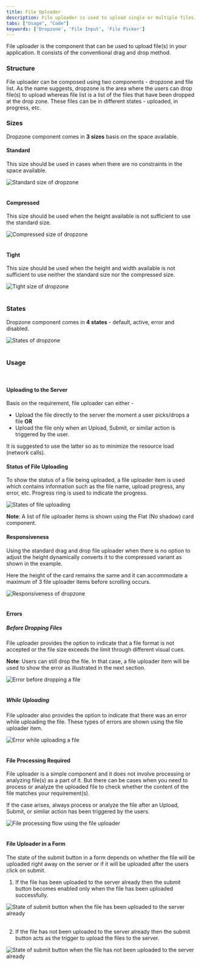 ```yaml
---
title: File Uploader
description: File uploader is used to upload single or multiple files.
tabs: ["Usage", "Code"]
keywords: ['Dropzone', 'File Input', 'File Picker']
---
```


File uploader is the component that can be used to upload file(s) in your application. It consists of the conventional drag and drop method.

### Structure
File uploader can be composed using two components - dropzone and file list. As the name suggests, dropzone is the area where the users can drop file(s) to upload whereas file list is a list of the files that have been dropped at the drop zone. These files can be in different states - uploaded, in progress, etc.
<Preview name="components-file-uploader-dropzone-all--all" />

### Sizes
Dropzone component comes in **3 sizes** basis on the space available.

#### Standard
This size should be used in cases when there are no constraints in the space available.

![Standard size of dropzone](./images/fileUploader-1.png)
<br/>
<br/>

#### Compressed
This size should be used when the height available is not sufficient to use the standard size.

![Compressed size of dropzone](./images/fileUploader-2.png)
<br/>
<br/>

#### Tight
This size should be used when the height and width available is not sufficient to use neither the standard size nor the compressed size.

![Tight size of dropzone](./images/fileUploader-3.png)
<br/>
<br/>

### States
Dropzone component comes in **4 states** - default, active, error and disabled.

![States of dropzone](./images/fileUploader-4.png)
<br/>
<br/>

### Usage
<br/>

#### Uploading to the Server
Basis on the requirement, file uploader can either -
- Upload the file directly to the server the moment a user picks/drops a file **OR**
- Upload the file only when an Upload, Submit, or similar action is triggered by the user.

It is suggested to use the latter so as to minimize the resource load (network calls).

#### Status of File Uploading
To show the status of a file being uploaded, a file uploader item is used which contains information such as the file name, upload progress, any error, etc. Progress ring is used to indicate the progress.

![States of file uploading](./images/fileUploader-5.png)

**Note**: A list of file uploader items is shown using the Flat (No shadow) card component.
<br/>

#### Responsiveness
Using the standard drag and drop file uploader when there is no option to adjust the height dynamically converts it to the compressed variant as shown in the example. 

Here the height of the card remains the same and it can accommodate a maximum of 3 file uploader items before scrolling occurs.

![Responsiveness of dropzone](./images/fileUploader-6.jpg)
<br/>
<br/>

#### Errors
##### Before Dropping Files
File uploader provides the option to indicate that a file format is not accepted or the file size exceeds the limit through different visual cues.

**Note**: Users can still drop the file. In that case, a file uploader item will be used to show the error as illustrated in the next section.

![Error before dropping a file](./images/fileUploader-7.jpg)
<br/>
<br/>

##### While Uploading
File uploader also provides the option to indicate that there was an error while uploading the file. These types of errors are shown using the file uploader item.

![Error while uploading a file](./images/fileUploader-8.jpg)
<br/>
<br/>

#### File Processing Required
File uploader is a simple component and it does not involve processing or analyzing file(s) as a part of it. But there can be cases when you need to process or analyze the uploaded file to check whether the content of the file matches your requirement(s).

If the case arises, always process or analyze the file after an Upload, Submit, or similar action has been triggered by the users.

![File processing flow using the file uploader](./images/fileUploader-9.jpg)
<br/>
<br/>

#### File Uploader in a Form
The state of the submit button in a form depends on whether the file will be uploaded right away on the server or if it will be uploaded after the users click on submit.

1. If the file has been uploaded to the server already then the submit button becomes enabled only when the file has been uploaded successfully.

![State of submit button when the file has been uploaded to the server already](./images/fileUploader-10.png)
<br/>
<br/>

2. If the file has not been uploaded to the server already then the submit button acts as the trigger to upload the files to the server.

![State of submit button when the file has not been uploaded to the server already](./images/fileUploader-11.png)
<br/>
<br/>